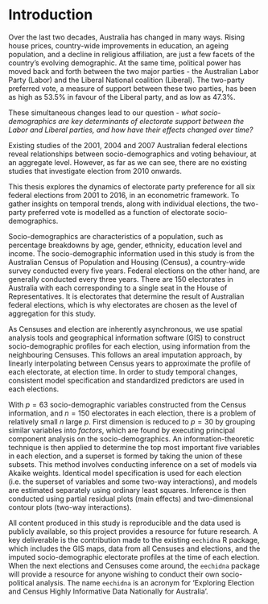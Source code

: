 # Introduction {#ch:intro}

Over the last two decades, Australia has changed in many ways. Rising house prices, country-wide improvements in education, an ageing population, and a decline in religious affiliation, are just a few facets of the country's evolving demographic. At the same time, political power has moved back and forth between the two major parties - the Australian Labor Party (Labor) and the Liberal National coalition (Liberal). The two-party preferred vote, a measure of support between these two parties, has been as high as 53.5% in favour of the Liberal party, and as low as 47.3%.

These simultaneous changes lead to our question - *what socio-demographics are key determinants of electorate support between the Labor and Liberal parties, and how have their effects changed over time?*

Existing studies of the 2001, 2004 and 2007 Australian federal elections reveal relationships between socio-demographics and voting behaviour, at an aggregate level. However, as far as we can see, there are no existing studies that investigate election from 2010 onwards.

This thesis explores the dynamics of electorate party preference for all six federal elections from 2001 to 2016, in an econometric framework. To gather insights on temporal trends, along with individual elections, the two-party preferred vote is modelled as a function of electorate socio-demographics.

Socio-demographics are characteristics of a population, such as percentage breakdowns by age, gender, ethnicity, education level and income. The socio-demographic information used in this study is from the Australian Census of Population and Housing (Census), a country-wide survey conducted every five years. Federal elections on the other hand, are generally conducted every three years. There are 150 electorates in Australia with each corresponding to a single seat in the House of Representatives. It is electorates that determine the result of Australian federal elections, which is why electorates are chosen as the level of aggregation for this study.

As Censuses and election are inherently asynchronous, we use spatial analysis tools and geographical information software (GIS) to construct socio-demographic profiles for each election, using information from the neighbouring Censuses. This follows an areal imputation approach, by linearly interpolating between Census years to approximate the profile of each electorate, at election time. In order to study temporal changes, consistent model specification and standardized predictors are used in each elections.

With $p = 63$ socio-demographic variables constructed from the Census information, and $n = 150$ electorates in each election, there is a problem of relatively small $n$ large $p$. First dimension is reduced to $p = 30$ by grouping similar variables into *factors*, which are found by executing principal component analysis on the socio-demographics. An information-theoretic technique is then applied to determine the top most important five variables in each election, and a superset is formed by taking the union of these subsets. This method involves conducting inference on a set of models via Akaike weights. Identical model specification is used for each election (i.e. the superset of variables and some two-way interactions), and models are estimated separately using ordinary least squares. Inference is then conducted using partial residual plots (main effects) and two-dimensional contour plots (two-way interactions).

All content produced in this study is reproducible and the data used is publicly available, so this project provides a resource for future research. A key deliverable is the contribution made to the existing `eechidna` R package, which includes the GIS maps, data from all Censuses and elections, and the imputed socio-demographic electorate profiles at the time of each election. When the next elections and Censuses come around, the `eechidna` package will provide a resource for anyone wishing to conduct their own socio-political analysis. The name `eechidna` is an acronym for 'Exploring Election and Census Highly Informative Data Nationally for Australia'.

